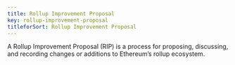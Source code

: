 ```yaml
---
title: Rollup Improvement Proposal
key: rollup-improvement-proposal
titleforSort: Rollup Improvement Proposal
---
```


A Rollup Improvement Proposal (RIP) is a process for proposing, discussing, and recording changes or additions to Ethereum’s rollup ecosystem.
